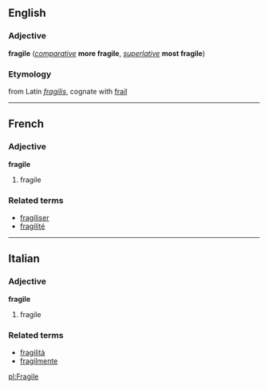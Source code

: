 ==English==
===Adjective===
'''fragile''' (''[[comparative]]'' '''more fragile''', ''[[superlative]]'' '''most fragile''')

===Etymology===
from Latin ''[[fragilis]]'', cognate with [[frail]]

----

==French==
===Adjective===
'''fragile'''

# fragile

===Related terms===
*[[fragiliser]]
*[[fragilité]]

----

==Italian==
===Adjective===
'''fragile'''

# fragile

===Related terms===
*[[fragilità]]
*[[fragilmente]]

[[pl:Fragile]]